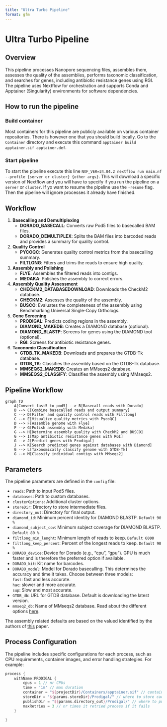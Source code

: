 ```yaml
---
title: "Ultra Turbo Pipeline"
format: gfm
---
```


# Ultra Turbo Pipeline

## Overview

This pipeline processes Nanopore sequencing files, assembles them, assesses the quality of the assemblies, performs taxonomic classification, and searches for genes, including antibiotic resistance genes using RGI. The pipeline uses Nextflow for orchestration and supports Conda and Apptainer (Singularity) environments for software dependencies.

## How to run the pipeline

### Build container

Most containers for this pipeline are publicly available on various container repositories. There is however one that you should build locally. Go to the `Container` directory and execute this command `apptainer build apptainer.sif apptainer.def`.


### Start pipeline

To start the pipeline execute this line ``NXF_VER=24.04.2 nextflow run main.nf --profile {server or cluster} {other args}``. This will download a specific version of Nextflow and you will have to specify if you run the pipeline on a `server` or `cluster`. If yo want to resume the pipeline use the `-resume` flag. Then the pipeline will ignore processes it already have finished. 


## Workflow

1. **Basecalling and Demultiplexing**
    - **DORADO_BASECALL**: Converts raw Pod5 files to basecalled BAM files.
    - **DORADO_DEMULTIPLEX**: Splits the BAM files into barcoded reads and provides a summary for quality control.

2. **Quality Control**
    - **PYCOQC**: Generates quality control metrics from the basecalling summary.
    - **FILTLONG**: Filters and trims the reads to ensure high quality.

3. **Assembly and Polishing**
    - **FLYE**: Assembles the filtered reads into contigs.
    - **MEDAKA**: Polishes the assembly to correct errors.

4. **Assembly Quality Assessment**
    - **CHECKM2_DATABASEDOWNLOAD**: Downloads the CheckM2 database.
    - **CHECKM2**: Assesses the quality of the assembly.
    - **BUSCO**: Evaluates the completeness of the assembly using Benchmarking Universal Single-Copy Orthologs.

5. **Gene Screening**
    - **PRODIGAL**: Predicts coding regions in the assembly.
    - **DIAMOND_MAKEDB**: Creates a DIAMOND database (optional).
    - **DIAMOND_BLASTP**: Screens for genes using the DIAMOND tool (optional).
    - **RGI**: Screens for antibiotic resistance genes.

6. **Taxonomic Classification**
    - **GTDB_TK_MAKEDB**: Downloads and prepares the GTDB-Tk database.
    - **GTDB_TK**: Classifies the assembly based on the GTDB-Tk database.
    - **MMSEQS2_MAKEDB**: Creates an MMseqs2 database.
    - **MMSEQS2_CLASSIFY**: Classifies the assembly using MMseqs2.

## Pipeline Workflow

```mermaid
graph TD
    A[Convert fast5 to pod5] --> B[Basecall reads with Dorado]
    B --> C[Combine basecalled reads and output summary]
    C --> D[Filter and quality control reads with Filtlong]
    C --> E[Visualize quality metrics with PycoQC]
    D --> F[Assemble genome with Flye]
    F --> G[Polish assembly with Medaka]
    G --> H[Determine assembly quality with CheckM2 and BUSCO]
    G --> I[Map antibiotic resistance genes with RGI]
    G --> J[Predict genes with Prodigal]
    J --> K[Search predicted genes against databases with Diamond]
    G --> L[Taxonomically classify genome with GTDB-Tk]
    G --> M[Classify individual contigs with MMseqs2]
```

## Parameters

The pipeline parameters are defined in the `config` file:

- `reads`: Path to input Pod5 files.
- `databases`: Path to custom databases.
- `clusterOptions`: Additional cluster options.
- `storeDir`: Directory to store intermediate files.
- `directory_out`: Directory for final output.
- `diamond_id`: Minimum percent identity for DIAMOND BLASTP. ``Default 90 %``
- `diamond_subject_cov`: Minimum subject coverage for DIAMOND BLASTP. ``Default 80 % ``
- `filtlong_min_lenght`: Minimum length of reads to keep. ``Default 6000``
- `filtlong_keep_percent`: Percent of the longest reads to keep. ``Default 90 %``
- `DORADO_device`: Device for Dorado (e.g., "cpu", "gpu"). GPU is much faster and is therefore the preferred option if available. 
- `DORADO_kit`: Kit name for barcodes.
- `DORADO_model`: Model for Dorado basecalling. This determines the accuracy and time it takes. Choose between three models:  \
                            `fast`: fast and less accurate. \
                            `hac`: slower and more accurate. \
                            `sup`: Slow and most accurate. \
- `GTDB_db`: URL for GTDB database. Default is downloading the latest version. 
- `mmseq2_db`: Name of MMseqs2 database. Read about the different options [here](https://github.com/soedinglab/mmseqs2/wiki#downloading-databases).


The assembly related defaults are based on the valued identified by the authors of [this](https://doi.org/10.1371/journal.pcbi.1010905) paper.

## Process Configuration

The pipeline includes specific configurations for each process, such as CPU requirements, container images, and error handling strategies. For example:

```groovy
process {
    withName:PRODIGAL {
        cpus = 1 // nr CPUs
        time = '1m' // max duration
        container = "${projectDir}/Containers/apptainer.sif" // container
        storeDir = "${params.storeDir}/Prodigal/" // where to store cache
        publishDir = "${params.directory_out}/Prodigal/" // where to publish results
        maxRetries = 3 // nr times it retried process if it fails
    }

}
```